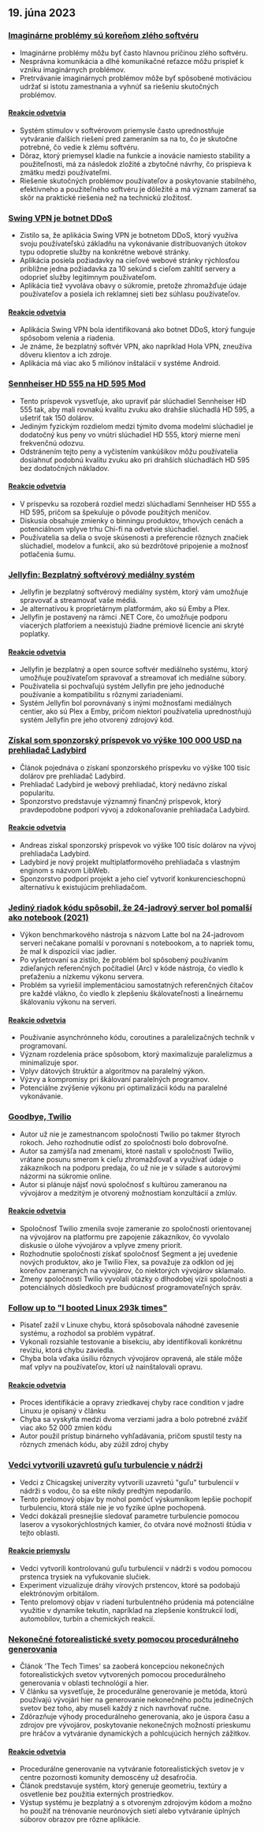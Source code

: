 

<CallToAction />

<Steps>

## 19. júna 2023

### [Imaginárne problémy sú koreňom zlého softvéru](https://cerebralab.com/Imaginary_Problems_Are_the_Root_of_Bad_Software)

- Imaginárne problémy môžu byť často hlavnou príčinou zlého softvéru.
- Nesprávna komunikácia a dlhé komunikačné reťazce môžu prispieť k vzniku imaginárnych problémov.
- Pretrvávanie imaginárnych problémov môže byť spôsobené motiváciou udržať si istotu zamestnania a vyhnúť sa riešeniu skutočných problémov.

#### [Reakcie odvetvia](http://news.ycombinator.com/item?id=36380711)

- Systém stimulov v softvérovom priemysle často uprednostňuje vytváranie ďalších riešení pred zameraním sa na to, čo je skutočne potrebné, čo vedie k zlému softvéru.
- Dôraz, ktorý priemysel kladie na funkcie a inovácie namiesto stability a použiteľnosti, má za následok zložité a zbytočné návrhy, čo prispieva k zmätku medzi používateľmi.
- Riešenie skutočných problémov používateľov a poskytovanie stabilného, efektívneho a použiteľného softvéru je dôležité a má význam zamerať sa skôr na praktické riešenia než na technickú zložitosť.

### [Swing VPN je botnet DDoS](https://lecromee.github.io/posts/swing_vpn_ddosing_sites/)

- Zistilo sa, že aplikácia Swing VPN je botnetom DDoS, ktorý využíva svoju používateľskú základňu na vykonávanie distribuovaných útokov typu odopretie služby na konkrétne webové stránky.
- Aplikácia posiela požiadavky na cieľové webové stránky rýchlosťou približne jedna požiadavka za 10 sekúnd s cieľom zahltiť servery a odoprieť služby legitímnym používateľom.
- Aplikácia tiež vyvoláva obavy o súkromie, pretože zhromažďuje údaje používateľov a posiela ich reklamnej sieti bez súhlasu používateľov.

#### [Reakcie odvetvia](http://news.ycombinator.com/item?id=36382700)

- Aplikácia Swing VPN bola identifikovaná ako botnet DDoS, ktorý funguje spôsobom velenia a riadenia.
- Je známe, že bezplatný softvér VPN, ako napríklad Hola VPN, zneužíva dôveru klientov a ich zdroje.
- Aplikácia má viac ako 5 miliónov inštalácií v systéme Android.

### [Sennheiser HD 555 na HD 595 Mod](http://mikebeauchamp.com/misc/sennheiser-hd-555-to-hd-595-mod/)

- Tento príspevok vysvetľuje, ako upraviť pár slúchadiel Sennheiser HD 555 tak, aby mali rovnakú kvalitu zvuku ako drahšie slúchadlá HD 595, a ušetriť tak 150 dolárov.
- Jediným fyzickým rozdielom medzi týmito dvoma modelmi slúchadiel je dodatočný kus peny vo vnútri slúchadiel HD 555, ktorý mierne mení frekvenčnú odozvu.
- Odstránením tejto peny a vyčistením vankúšikov môžu používatelia dosiahnuť podobnú kvalitu zvuku ako pri drahších slúchadlách HD 595 bez dodatočných nákladov.

#### [Reakcie odvetvia](http://news.ycombinator.com/item?id=36377875)

- V príspevku sa rozoberá rozdiel medzi slúchadlami Sennheiser HD 555 a HD 595, pričom sa špekuluje o pôvode použitých meničov.
- Diskusia obsahuje zmienky o binningu produktov, trhových cenách a potenciálnom vplyve trhu Chi-fi na odvetvie slúchadiel.
- Používatelia sa delia o svoje skúsenosti a preferencie rôznych značiek slúchadiel, modelov a funkcií, ako sú bezdrôtové pripojenie a možnosť potlačenia šumu.

### [Jellyfin: Bezplatný softvérový mediálny systém](https://github.com/jellyfin/jellyfin)

- Jellyfin je bezplatný softvérový mediálny systém, ktorý vám umožňuje spravovať a streamovať vaše médiá.
- Je alternatívou k proprietárnym platformám, ako sú Emby a Plex.
- Jellyfin je postavený na rámci .NET Core, čo umožňuje podporu viacerých platforiem a neexistujú žiadne prémiové licencie ani skryté poplatky.

#### [Reakcie odvetvia](http://news.ycombinator.com/item?id=36378689)

- Jellyfin je bezplatný a open source softvér mediálneho systému, ktorý umožňuje používateľom spravovať a streamovať ich mediálne súbory.
- Používatelia si pochvaľujú systém Jellyfin pre jeho jednoduché používanie a kompatibilitu s rôznymi zariadeniami.
- Systém Jellyfin bol porovnávaný s inými možnosťami mediálnych centier, ako sú Plex a Emby, pričom niektorí používatelia uprednostňujú systém Jellyfin pre jeho otvorený zdrojový kód.

### [Získal som sponzorský príspevok vo výške 100 000 USD na prehliadač Ladybird](https://twitter.com/awesomekling/status/1670298370550779905)

- Článok pojednáva o získaní sponzorského príspevku vo výške 100 tisíc dolárov pre prehliadač Ladybird.
- Prehliadač Ladybird je webový prehliadač, ktorý nedávno získal popularitu.
- Sponzorstvo predstavuje významný finančný príspevok, ktorý pravdepodobne podporí vývoj a zdokonaľovanie prehliadača Ladybird.

#### [Reakcie odvetvia](http://news.ycombinator.com/item?id=36377805)

- Andreas získal sponzorský príspevok vo výške 100 tisíc dolárov na vývoj prehliadača Ladybird.
- Ladybird je nový projekt multiplatformového prehliadača s vlastným enginom s názvom LibWeb.
- Sponzorstvo podporí projekt a jeho cieľ vytvoriť konkurencieschopnú alternatívu k existujúcim prehliadačom.

### [Jediný riadok kódu spôsobil, že 24-jadrový server bol pomalší ako notebook (2021)](https://pkolaczk.github.io/server-slower-than-a-laptop/)

- Výkon benchmarkového nástroja s názvom Latte bol na 24-jadrovom serveri nečakane pomalší v porovnaní s notebookom, a to napriek tomu, že mal k dispozícii viac jadier.
- Po vyšetrovaní sa zistilo, že problém bol spôsobený používaním zdieľaných referenčných počítadiel (Arc) v kóde nástroja, čo viedlo k preťaženiu a nízkemu výkonu servera.
- Problém sa vyriešil implementáciou samostatných referenčných čítačov pre každé vlákno, čo viedlo k zlepšeniu škálovateľnosti a lineárnemu škálovaniu výkonu na serveri.

#### [Reakcie odvetvia](http://news.ycombinator.com/item?id=36376669)

- Používanie asynchrónneho kódu, coroutines a paralelizačných techník v programovaní.
- Význam rozdelenia práce spôsobom, ktorý maximalizuje paralelizmus a minimalizuje spor.
- Vplyv dátových štruktúr a algoritmov na paralelný výkon.
- Výzvy a kompromisy pri škálovaní paralelných programov.
- Potenciálne zvýšenie výkonu pri optimalizácii kódu na paralelné vykonávanie.

### [Goodbye, Twilio](https://blog.miguelgrinberg.com/post/goodbye-twilio)

- Autor už nie je zamestnancom spoločnosti Twilio po takmer štyroch rokoch. Jeho rozhodnutie odísť zo spoločnosti bolo dobrovoľné.
- Autor sa zamýšľa nad zmenami, ktoré nastali v spoločnosti Twilio, vrátane posunu smerom k cieľu zhromažďovať a využívať údaje o zákazníkoch na podporu predaja, čo už nie je v súlade s autorovými názormi na súkromie online.
- Autor si plánuje nájsť novú spoločnosť s kultúrou zameranou na vývojárov a medzitým je otvorený možnostiam konzultácií a zmlúv.

#### [Reakcie odvetvia](http://news.ycombinator.com/item?id=36382361)

- Spoločnosť Twilio zmenila svoje zameranie zo spoločnosti orientovanej na vývojárov na platformu pre zapojenie zákazníkov, čo vyvolalo diskusie o úlohe vývojárov a vplyve zmeny priorít.
- Rozhodnutie spoločnosti získať spoločnosť Segment a jej uvedenie nových produktov, ako je Twilio Flex, sa považuje za odklon od jej koreňov zameraných na vývojárov, čo niektorých vývojárov sklamalo.
- Zmeny spoločnosti Twilio vyvolali otázky o dlhodobej vízii spoločnosti a potenciálnych dôsledkoch pre budúcnosť programovateľných správ.

### [Follow up to "I booted Linux 293k times"](https://rwmj.wordpress.com/2023/06/18/follow-up-to-i-booted-linux-292612-times/)

- Pisateľ zažil v Linuxe chybu, ktorá spôsobovala náhodné zavesenie systému, a rozhodol sa problém vypátrať.
- Vykonali rozsiahle testovanie a bisekciu, aby identifikovali konkrétnu revíziu, ktorá chybu zaviedla.
- Chyba bola vďaka úsiliu rôznych vývojárov opravená, ale stále môže mať vplyv na používateľov, ktorí už nainštalovali opravu.

#### [Reakcie odvetvia](http://news.ycombinator.com/item?id=36379615)

- Proces identifikácie a opravy zriedkavej chyby race condition v jadre Linuxu je opísaný v článku
- Chyba sa vyskytla medzi dvoma verziami jadra a bolo potrebné zvážiť viac ako 52 000 zmien kódu
- Autor použil prístup binárneho vyhľadávania, pričom spustil testy na rôznych zmenách kódu, aby zúžil zdroj chyby

### [Vedci vytvorili uzavretú guľu turbulencie v nádrži](https://news.uchicago.edu/story/tempest-teacup-uchicago-physicists-make-breakthrough-creating-turbulence)

- Vedci z Chicagskej univerzity vytvorili uzavretú "guľu" turbulencií v nádrži s vodou, čo sa ešte nikdy predtým nepodarilo.
- Tento prelomový objav by mohol pomôcť výskumníkom lepšie pochopiť turbulenciu, ktorá stále nie je vo fyzike úplne pochopená.
- Vedci dokázali presnejšie sledovať parametre turbulencie pomocou laserov a vysokorýchlostných kamier, čo otvára nové možnosti štúdia v tejto oblasti.

#### [Reakcie priemyslu](http://news.ycombinator.com/item?id=36376875)

- Vedci vytvorili kontrolovanú guľu turbulencií v nádrži s vodou pomocou prstenca trysiek na vyfukovanie slučiek.
- Experiment vizualizuje dráhy vírových prstencov, ktoré sa podobajú elektrónovým orbitálom.
- Tento prelomový objav v riadení turbulentného prúdenia má potenciálne využitie v dynamike tekutín, napríklad na zlepšenie konštrukcií lodí, automobilov, turbín a chemických reakcií.

### [Nekonečné fotorealistické svety pomocou procedurálneho generovania](https://arxiv.org/abs/2306.09310)

- Článok 'The Tech Times' sa zaoberá koncepciou nekonečných fotorealistických svetov vytvorených pomocou procedurálneho generovania v oblasti technológií a hier.
- V článku sa vysvetľuje, že procedurálne generovanie je metóda, ktorú používajú vývojári hier na generovanie nekonečného počtu jedinečných svetov bez toho, aby museli každý z nich navrhovať ručne.
- Zdôrazňuje výhody procedurálneho generovania, ako je úspora času a zdrojov pre vývojárov, poskytovanie nekonečných možností prieskumu pre hráčov a vytváranie dynamických a pohlcujúcich herných zážitkov.

#### [Reakcie odvetvia](http://news.ycombinator.com/item?id=36376071)

- Procedurálne generovanie na vytváranie fotorealistických svetov je v centre pozornosti komunity demoscény už desaťročia.
- Článok predstavuje systém, ktorý generuje geometriu, textúry a osvetlenie bez použitia externých prostriedkov.
- Výstup systému je bezplatný a s otvoreným zdrojovým kódom a možno ho použiť na trénovanie neurónových sietí alebo vytváranie úplných súborov obrazov pre rôzne aplikácie.

</Steps>
